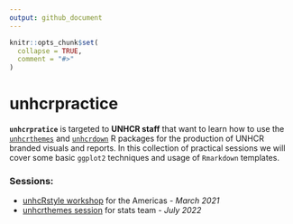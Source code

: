 ```yaml
---
output: github_document
---
```


<!-- README.md is generated from README.Rmd. Please edit that file -->

```r
knitr::opts_chunk$set(
  collapse = TRUE,
  comment = "#>"
)
```

# unhcrpractice

<!-- badges: start -->
<!-- badges: end -->

**`unhcrpratice`** is targeted to **UNHCR staff** that want to learn how to use the [`unhcrthemes`](https://github.com/vidonne/unhcrthemes) and [`unhcrdown`](https://github.com/vidonne/unhcrdown) R packages for the production of UNHCR branded visuals and reports. In this collection of practical sessions we will cover some basic `ggplot2` techniques and usage of `Rmarkdown` templates.

### Sessions:

- [unhcRstyle workshop](https://github.com/vidonne/unhcrpractice/tree/main/workshop/2021-03-unhcrstyle-americas) for the Americas - *March 2021*
- [unhcrthemes session]((https://github.com/vidonne/unhcrpractice/tree/main/workshop/2022-07-unhcrthemes-stats)) for stats team - *July 2022*
